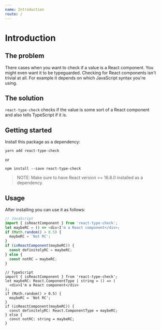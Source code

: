 ```yaml
---
name: Introduction
route: /
---
```


# Introduction
## The problem
There cases when you want to check if a value is a React component. You might even want it to be typeguarded. Checking for React components isn't trivial at all. For example it depends on which JavaScript syntax you're using.
## The solution
`react-type-check` checks if the value is some sort of a React component and also tells TypeScript if it is.
## Getting started
Install this package as a dependency:
```
yarn add react-type-check
```
or 
```
npm install --save react-type-check
```
>NOTE: Make sure to have React version >= 16.8.0 installed as a dependency.

## Usage
After installing you can use it as follows:
```js
// JavaScript
import { isReactComponent } from 'react-type-check';
let maybeRC = () => <div>I'm a React component</div>;
if (Math.random() > 0.5) {
  maybeRC = 'Not RC';
}
if (isReactComponent(maybeRC)) {
  const definitelyRC = maybeRC;
} else {
  const notRC = maybeRC;
}
```

```tsx
// TypeScript
import { isReactComponent } from 'react-type-check';
let maybeRC: React.ComponentType | string = () => (
  <div>I'm a React component</div>
);
if (Math.random() > 0.5) {
  maybeRC = 'Not RC';
}
if (isReactComponent(maybeRC)) {
  const definitelyRC: React.ComponentType = maybeRC;
} else {
  const notRC: string = maybeRC;
}
```
